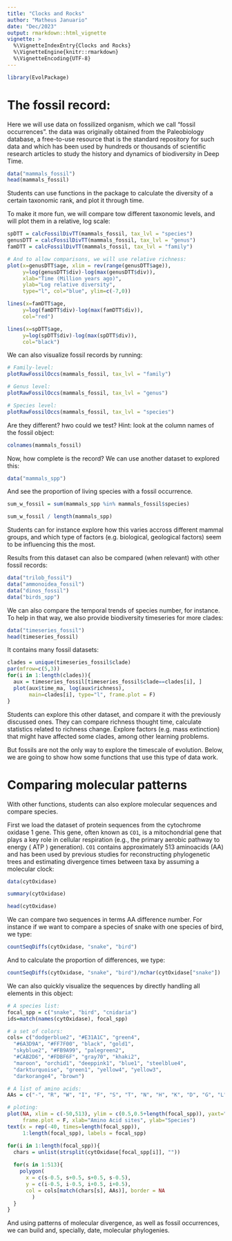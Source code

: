 ```yaml
---
title: "Clocks and Rocks"
author: "Matheus Januario"
date: "Dec/2023"
output: rmarkdown::html_vignette
vignette: >
  %\VignetteIndexEntry{Clocks and Rocks}
  %\VignetteEngine{knitr::rmarkdown}
  %\VignetteEncoding{UTF-8}
---
```


```r
library(EvolPackage)
```

# The fossil record:

Here we will use data on fossilized organism, which we call "fossil occurrences". the data was originally obtained from the Paleobiology database, a free-to-use resource that is the standard repository for such data and which has been used by hundreds or thousands of scientific research articles to study the history and dynamics of biodiversity in Deep Time.

```r
data("mammals_fossil")
head(mammals_fossil)
```

Students can use functions in the package to calculate the diversity of a certain taxonomic rank, and plot it through time. 

To make it more fun, we will compare tow different taxonomic levels, and will plot them in a relative, log scale:

```r
spDTT = calcFossilDivTT(mammals_fossil, tax_lvl = "species")
genusDTT = calcFossilDivTT(mammals_fossil, tax_lvl = "genus")
famDTT = calcFossilDivTT(mammals_fossil, tax_lvl = "family")

# And to allow comparisons, we will use relative richness:
plot(x=genusDTT$age, xlim = rev(range(genusDTT$age)),
     y=log(genusDTT$div)-log(max(genusDTT$div)), 
     xlab="Time (Million years ago)",
     ylab="Log relative diversity",
     type="l", col="blue", ylim=c(-7,0))

lines(x=famDTT$age,
     y=log(famDTT$div)-log(max(famDTT$div)), 
     col="red")

lines(x=spDTT$age,
     y=log(spDTT$div)-log(max(spDTT$div)), 
     col="black")
```

We can also visualize fossil records by running:

```r
# Family-level:
plotRawFossilOccs(mammals_fossil, tax_lvl = "family")

# Genus level:
plotRawFossilOccs(mammals_fossil, tax_lvl = "genus")

# Species level:
plotRawFossilOccs(mammals_fossil, tax_lvl = "species")
```

Are they different? hwo could we test? Hint: look at the column names of the fossil object:

```r
colnames(mammals_fossil)
```

Now, how complete is the record? We can use another dataset to explored this:

```r
data("mammals_spp")
```

And see the proportion of living species with a fossil occurrence.

```r
sum_w_fossil = sum(mammals_spp %in% mammals_fossil$species)

sum_w_fossil / length(mammals_spp)
```

Students can for instance explore how this varies accross different mammal groups, and which type of factors (e.g. biological, geological factors) seem to be influencing this the most.

Results from this dataset can also be compared (when relevant) with other fossil records:

```r
data("trilob_fossil")
data("ammonoidea_fossil")
data("dinos_fossil")
data("birds_spp")
```

We can also compare the temporal trends of species number, for instance. To help in that way, we also provide biodiversity timeseries for more clades:

```r
data("timeseries_fossil")
head(timeseries_fossil)
```

It contains many fossil datasets:

```r
clades = unique(timeseries_fossil$clade)
par(mfrow=c(5,3))
for(i in 1:length(clades)){
  aux = timeseries_fossil[timeseries_fossil$clade==clades[i], ]
  plot(aux$time_ma, log(aux$richness), 
       main=clades[i], type="l", frame.plot = F)
}
```

Students can explore this other dataset, and compare it with the previously discussed ones. They can compare richness thought time, calculate statistics related to richness change. Explore factors (e.g. mass extinction) that might have affected some clades, among other learning problems.

But fossils are not the only way to explore the timescale of evolution. Below, we are going to show how some functions that use this type of data work.

# Comparing molecular patterns

With other functions, students can also explore molecular sequences and compare species.

First we load the dataset of protein sequences from the cytochrome oxidase 1 gene. This gene, often known as `CO1`, is a mitochondrial gene that plays a key role in cellular respiration (e.g., the primary aerobic pathway to energy ( ATP ) generation). `CO1` contains approximately 513 aminoacids (AA) and has been used by previous studies for reconstructing phylogenetic trees and estimating divergence times between taxa by assuming a molecular clock:

```r
data(cytOxidase)

summary(cytOxidase)

head(cytOxidase)
```

We can compare two sequences in terms AA difference number. For instance if we want to compare a species of snake with one species of bird, we type:

```r
countSeqDiffs(cytOxidase, "snake", "bird")
```

And to calculate the proportion of differences, we type:

```r
countSeqDiffs(cytOxidase, "snake", "bird")/nchar(cytOxidase["snake"])
```

We can also quickly visualize the sequences by directly handling all elements in this object:

```r
# A species list:
focal_spp = c("snake", "bird", "cnidaria")
ids=match(names(cytOxidase), focal_spp)

# a set of colors:
cols= c("dodgerblue2", "#E31A1C", "green4",
  "#6A3D9A", "#FF7F00", "black", "gold1",
  "skyblue2", "#FB9A99", "palegreen2",
  "#CAB2D6", "#FDBF6F", "gray70", "khaki2",
  "maroon", "orchid1", "deeppink1", "blue1", "steelblue4",
  "darkturquoise", "green1", "yellow4", "yellow3",
  "darkorange4", "brown")

# A list of amino acids:
AAs = c("-", "R", "W", "I", "F", "S", "T", "N", "H", "K", "D", "G", "L", "Y", "V", "M", "A", "E", "P", "Q", "C", "X", "B")

# ploting:
plot(NA, xlim = c(-50,513), ylim = c(0.5,0.5+length(focal_spp)), yaxt="n",
     frame.plot = F, xlab="Amino Acid sites", ylab="Species")
text(x = rep(-40, times=length(focal_spp)),
     1:length(focal_spp), labels = focal_spp)

for(i in 1:length(focal_spp)){
  chars = unlist(strsplit(cytOxidase[focal_spp[i]], ""))
  
  for(s in 1:513){
    polygon(
      x = c(s-0.5, s+0.5, s+0.5, s-0.5),
      y = c(i-0.5, i-0.5, i+0.5, i+0.5),
      col = cols[match(chars[s], AAs)], border = NA
        )  
  }
}
```

And using patterns of molecular divergence, as well as fossil occurrences, we can build and, specially, date, molecular phylogenies.

